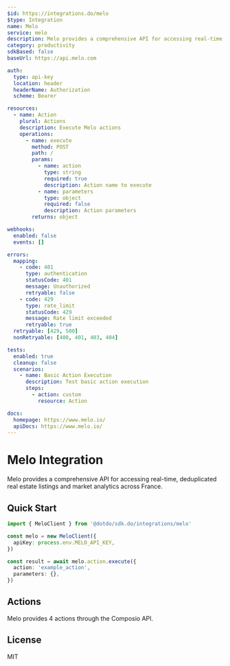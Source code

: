```yaml
---
$id: https://integrations.do/melo
$type: Integration
name: Melo
service: melo
description: Melo provides a comprehensive API for accessing real-time, deduplicated real estate listings and market analytics across France.
category: productivity
sdkBased: false
baseUrl: https://api.melo.com

auth:
  type: api-key
  location: header
  headerName: Authorization
  scheme: Bearer

resources:
  - name: Action
    plural: Actions
    description: Execute Melo actions
    operations:
      - name: execute
        method: POST
        path: /
        params:
          - name: action
            type: string
            required: true
            description: Action name to execute
          - name: parameters
            type: object
            required: false
            description: Action parameters
        returns: object

webhooks:
  enabled: false
  events: []

errors:
  mapping:
    - code: 401
      type: authentication
      statusCode: 401
      message: Unauthorized
      retryable: false
    - code: 429
      type: rate_limit
      statusCode: 429
      message: Rate limit exceeded
      retryable: true
  retryable: [429, 500]
  nonRetryable: [400, 401, 403, 404]

tests:
  enabled: true
  cleanup: false
  scenarios:
    - name: Basic Action Execution
      description: Test basic action execution
      steps:
        - action: custom
          resource: Action

docs:
  homepage: https://www.melo.io/
  apiDocs: https://www.melo.io/
---
```


# Melo Integration

Melo provides a comprehensive API for accessing real-time, deduplicated real estate listings and market analytics across France.

## Quick Start

```typescript
import { MeloClient } from '@dotdo/sdk.do/integrations/melo'

const melo = new MeloClient({
  apiKey: process.env.MELO_API_KEY,
})

const result = await melo.action.execute({
  action: 'example_action',
  parameters: {},
})
```

## Actions

Melo provides 4 actions through the Composio API.

## License

MIT
